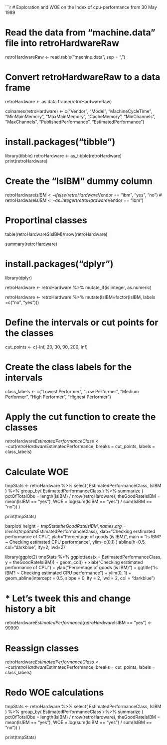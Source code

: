 ```r
# Exploration and WOE on the Index of cpu-performance from 30 May 1989 

# Read the data from "machine.data" file into retroHardwareRaw
retroHardwareRaw <- read.table("machine.data", sep = ",")

# Convert retroHardwareRaw to a data frame
retroHardware <- as.data.frame(retroHardwareRaw)

colnames(retroHardware) <- c("Vendor", "Model", "MachineCycleTime", "MinMainMemory", "MaxMainMemory", 
                             "CacheMemory", "MinChannels", "MaxChannels", "PublishedPerformance", 
                             "EstimatedPerformance")
                             
# install.packages("tibble") 
library(tibble)
retroHardware <- as_tibble(retroHardware)
print(retroHardware)

# Create the "IsIBM" dummy column
retroHardware$IsIBM <- ifelse(retroHardware$Vendor == "ibm", "yes", "no")
# retroHardware$IsIBM <- as.integer(retroHardware$Vendor == "ibm")

# Proportinal classes
table(retroHardware$IsIBM)/nrow(retroHardware)

summary(retroHardware)

# install.packages("dplyr")
library(dplyr)

retroHardware <- retroHardware %>% mutate_if(is.integer, as.numeric)

retroHardware <- retroHardware %>% mutate(IsIBM=factor(IsIBM, labels =c("no", "yes")))

# Define the intervals or cut points for the classes
cut_points <- c(-Inf, 20, 30, 90, 200, Inf)

# Create the class labels for the intervals
class_labels <- c("Lowest Performer", "Low Performer", "Medium Performer", "High Performer", "Highest Performer")

# Apply the cut function to create the classes
retroHardware$EstimatedPerformanceClass <- cut(retroHardware$EstimatedPerformance, breaks = cut_points, labels = class_labels)


# Calculate WOE

tmpStats <-
  retroHardware %>%
  select(
    EstimatedPerformanceClass, IsIBM
  ) %>% 
  group_by(
    EstimatedPerformanceClass
  ) %>% 
  summarize (
    pctOfTotalObs = length(IsIBM) / nrow(retroHardware),
    theGoodRateIsIBM = mean(IsIBM == "yes"),
    WOE = log(sum(IsIBM == "yes") / sum(IsIBM == "no"))
  )
  
  print(tmpStats)
  
  barplot(
    height = tmpStats$theGoodRateIsIBM,
    names.arg=levels(tmpStats$EstimatedPerformanceClass),
    xlab="Checking erstimated performance of CPU",
    ylab="Percentage of goods (is IBM)",
    main = "Is IBM? ~ Checking estimated CPU performance",
    ylim=c(0,1)
  )
abline(h=0.5, col="darkblue", lty=2, lwd=2)

library(ggplot2)
tmpStats %>%
  ggplot(aes(x = EstimatedPerformanceClass, y = theGoodRateIsIBM)) + 
  geom_col() + 
  xlab("Checking erstimated performance of CPU") + 
  ylab("Percentage of goods (is IBM)") + 
  ggtitle("Is IBM? ~ Checking estimated CPU performance") +
  ylim(0, 1) + 
  geom_abline(intercept =  0.5, slope = 0, lty = 2, lwd = 2, col = "darkblue")
  
  
<!--
In summary, the output provides insights into the distribution of observations, the percentage of positive outcomes within each performance class, and the strength of association between the performance class and the positive outcome (IBM). The negative WOE values suggest that all performance classes have a negative impact on the likelihood of being an IBM vendor.


NOTE: The likelihood is that low because in all of the approx. 200 entires, only a tiny fraction is actually an IBM model => the "good" rate. My learning here is that WOE is not that good of a measure if the "good" ratings are extremely rare in the dataset. Also, WOE is used to classify actual good and bad labels (e.g. someone defaults a credit or not) in practice I guess... Labeling IBM as "good" is more of a workaround due to the dataset itself (there is no actual "good" or "bad" here).


*After the tweek below, the WOE is now positive as every IBM model is now a Highest Performer!
-->

# * Let's tweek this and change history a bit
retroHardware$EstimatedPerformance[retroHardware$IsIBM == "yes"] <- 99999

# Reassign classes
retroHardware$EstimatedPerformanceClass <- cut(retroHardware$EstimatedPerformance, breaks = cut_points, labels = class_labels)

# Redo WOE calculations
tmpStats <-
  retroHardware %>%
  select(
    EstimatedPerformanceClass, IsIBM
  ) %>% 
  group_by(
    EstimatedPerformanceClass
  ) %>% 
  summarize (
    pctOfTotalObs = length(IsIBM) / nrow(retroHardware),
    theGoodRateIsIBM = mean(IsIBM == "yes"),
    WOE = log(sum(IsIBM == "yes") / sum(IsIBM == "no"))
  )
  
  print(tmpStats)

